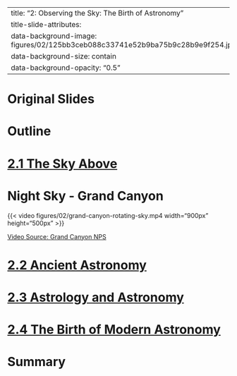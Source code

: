 
---
title: "2: Observing the Sky: The Birth of Astronomy"
title-slide-attributes:
    data-background-image: figures/02/125bb3ceb088c33741e52b9ba75b9c28b9e9f254.jpeg
    data-background-size: contain
    data-background-opacity: "0.5"
---

# Original Slides

# {background-image="figures/01/pg_0008.svg" background-size="75%"} 
# {background-image="figures/01/pg_0011.svg" background-size="75%"} 
# {background-image="figures/01/pg_0012.svg" background-size="75%"} 
# {background-image="figures/01/pg_0013.svg" background-size="75%"} 
# {background-image="figures/01/pg_0015.svg" background-size="75%"} 
# {background-image="figures/01/pg_0016.svg" background-size="75%"} 
# {background-image="figures/01/pg_0017.svg" background-size="75%"} 
# {background-image="figures/01/pg_0018.svg" background-size="75%"} 
# {background-image="figures/01/pg_0020.svg" background-size="75%"} 
# {background-image="figures/01/pg_0021.svg" background-size="75%"} 
# {background-image="figures/01/pg_0022.svg" background-size="75%"} 
# {background-image="figures/01/pg_0023.svg" background-size="75%"} 
# {background-image="figures/01/pg_0024.svg" background-size="75%"} 
# {background-image="figures/01/pg_0028.svg" background-size="75%"} 
# {background-image="figures/01/pg_0030.svg" background-size="75%"} 
# {background-image="figures/01/pg_0031.svg" background-size="75%"} 
# {background-image="figures/01/pg_0036.svg" background-size="75%"} 
# {background-image="figures/01/pg_0038.svg" background-size="75%"} 
# {background-image="figures/01/pg_0039.svg" background-size="75%"} 
# {background-image="figures/01/pg_0040.svg" background-size="75%"} 
# {background-image="figures/01/pg_0045.svg" background-size="75%"} 
# {background-image="figures/01/pg_0047.svg" background-size="75%"} 
# {background-image="figures/01/pg_0048.svg" background-size="75%"} 
# {background-image="figures/01/pg_0049.svg" background-size="75%"} 
# {background-image="figures/01/pg_0050.svg" background-size="75%"} 
# {background-image="figures/01/pg_0051.svg" background-size="75%"} 
# {background-image="figures/01/pg_0054.svg" background-size="75%"} 
# {background-image="figures/01/pg_0057.svg" background-size="75%"} 
# {background-image="figures/01/pg_0058.svg" background-size="75%"} 
# {background-image="figures/01/pg_0059.svg" background-size="75%"} 
# {background-image="figures/01/pg_0060.svg" background-size="75%"} 
# {background-image="figures/01/pg_0061.svg" background-size="75%"} 
# {background-image="figures/01/pg_0062.svg" background-size="75%"} 
# {background-image="figures/01/pg_0063.svg" background-size="75%"} 
# {background-image="figures/01/pg_0064.svg" background-size="75%"} 
# {background-image="figures/01/pg_0065.svg" background-size="75%"} 
# {background-image="figures/01/pg_0066.svg" background-size="75%"} 
# {background-image="figures/01/pg_0067.svg" background-size="75%"} 
# {background-image="figures/01/pg_0068.svg" background-size="75%"} 
# {background-image="figures/01/pg_0069.svg" background-size="75%"} 
# {background-image="figures/01/pg_0077.svg" background-size="75%"} 
# {background-image="figures/01/pg_0078.svg" background-size="75%"} 
# {background-image="figures/01/pg_0079.svg" background-size="75%"} 
# {background-image="figures/01/pg_0080.svg" background-size="75%"} 
# {background-image="figures/01/pg_0081.svg" background-size="75%"} 
# {background-image="figures/01/pg_0085.svg" background-size="75%"} 
# {background-image="figures/01/pg_0086.svg" background-size="75%"} 
# {background-image="figures/01/pg_0090.svg" background-size="75%"} 
# {background-image="figures/01/pg_0091.svg" background-size="75%"} 
# {background-image="figures/01/pg_0092.svg" background-size="75%"} 
# {background-image="figures/01/pg_0093.svg" background-size="75%"} 
# {background-image="figures/01/pg_0094.svg" background-size="75%"} 


# Outline {.smaller}
# [2.1 The Sky Above](https://openstax.org/books/astronomy-2e/pages/2-1-the-sky-above)

# Night Sky - Grand Canyon

{{< video figures/02/grand-canyon-rotating-sky.mp4 width="900px" height="500px" >}}

::: aside
[Video Source: Grand Canyon NPS](https://youtu.be/NOZlhTCW3gM) 
::: 

# [2.2 Ancient Astronomy](https://openstax.org/books/astronomy-2e/pages/2-2-ancient-astronomy)


# [2.3 Astrology and Astronomy](https://openstax.org/books/astronomy-2e/pages/2-3-astrology-and-astronomy)


# [2.4 The Birth of Modern Astronomy](https://openstax.org/books/astronomy-2e/pages/2-4-the-birth-of-modern-astronomy)


# Summary

